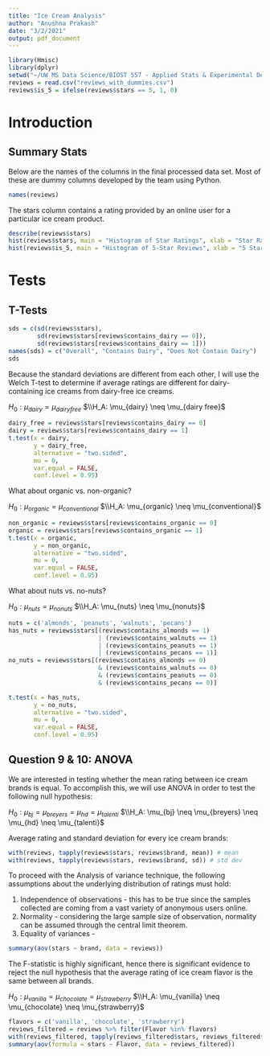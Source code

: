 ---
title: "Ice Cream Analysis"
author: "Anushna Prakash"
date: "3/2/2021"
output: pdf_document
---

```{r, echo = FALSE}
library(Hmisc)
library(dplyr)
setwd("~/UW MS Data Science/BIOST 557 - Applied Stats & Experimental Design/Ice Cream Project")
reviews = read.csv("reviews_with_dummies.csv")
reviews$is_5 = ifelse(reviews$stars == 5, 1, 0)

```

# Introduction
## Summary Stats
Below are the names of the columns in the final processed data set. Most of these are dummy columns developed by the team using Python.

```{r, echo = FALSE}
names(reviews)
```
The stars column contains a rating provided by an online user for a particular ice cream product.
```{r, echo = FALSE}
describe(reviews$stars)
hist(reviews$stars, main = "Histogram of Star Ratings", xlab = "Star Rating")
hist(reviews$is_5, main = "Histogram of 5-Star Reviews", xlab = "5 Star Rating")
```
# Tests

## T-Tests

``` {r}
sds = c(sd(reviews$stars),
        sd(reviews$stars[reviews$contains_dairy == 0]),
        sd(reviews$stars[reviews$contains_dairy == 1]))
names(sds) = c("Overall", "Contains Dairy", "Does Not Contain Dairy")
sds
```

Because the standard deviations are different from each other, I will use the Welch T-test to determine if average ratings are different for dairy-containing ice creams from dairy-free ice creams.

$H_0: \mu_{dairy} = \mu_{dairy free}$
$\\H_A: \mu_{dairy} \neq \mu_{dairy free}$

```{r}
dairy_free = reviews$stars[reviews$contains_dairy == 0]
dairy = reviews$stars[reviews$contains_dairy == 1]
t.test(x = dairy, 
       y = dairy_free, 
       alternative = "two.sided", 
       mu = 0, 
       var.equal = FALSE,
       conf.level = 0.95)

```
What about organic vs. non-organic?

$H_0: \mu_{organic} = \mu_{conventional}$
$\\H_A: \mu_{organic} \neq \mu_{conventional}$


```{r}
non_organic = reviews$stars[reviews$contains_organic == 0]
organic = reviews$stars[reviews$contains_organic == 1]
t.test(x = organic, 
       y = non_organic, 
       alternative = "two.sided",
       mu = 0,
       var.equal = FALSE,
       conf.level = 0.95)
```

What about nuts vs. no-nuts?

$H_0: \mu_{nuts} = \mu_{nonuts}$
$\\H_A: \mu_{nuts} \neq \mu_{nonuts}$


```{r}
nuts = c('almonds', 'peanuts', 'walnuts', 'pecans')
has_nuts = reviews$stars[(reviews$contains_almonds == 1)
                         | (reviews$contains_walnuts == 1)
                         | (reviews$contains_peanuts == 1)
                         | (reviews$contains_pecans == 1)]
no_nuts = reviews$stars[(reviews$contains_almonds == 0)
                         & (reviews$contains_walnuts == 0)
                         & (reviews$contains_peanuts == 0)
                         & (reviews$contains_pecans == 0)]

t.test(x = has_nuts, 
       y = no_nuts,
       alternative = "two.sided",
       mu = 0,
       var.equal = FALSE,
       conf.level = 0.95)
```

## Question 9 & 10: ANOVA
We are interested in testing whether the mean rating between ice cream brands is equal. To accomplish this, we will use ANOVA in order to test the following null hypothesis:

$H_0: \mu_{bj} = \mu_{breyers} = \mu_{hd} = \mu_{talenti}$
$\\H_A: \mu_{bj} \neq \mu_{breyers} \neq \mu_{hd} \neq \mu_{talenti}$

Average rating and standard deviation for every ice cream brands:
```{r}
with(reviews, tapply(reviews$stars, reviews$brand, mean)) # mean
with(reviews, tapply(reviews$stars, reviews$brand, sd)) # std dev
```

To proceed with the Analysis of variance technique, the following assumptions about the underlying distribution of ratings must hold:

1) Independence of observations - this has to be true since the samples collected are coming from a vast variety of anonymous users online.
2) Normality - considering the large sample size of observation, normality can be assumed through the central limit theorem.
3) Equality of variances - 

```{r}
summary(aov(stars ~ brand, data = reviews))
```

The F-statistic is highly significant, hence there is significant evidence to reject the null hypothesis that the average rating of ice cream flavor is the same between all brands.


$H_0: \mu_{vanilla} = \mu_{chocolate} = \mu_{strawberry}$
$\\H_A: \mu_{vanilla} \neq \mu_{chocolate} \neq \mu_{strawberry}$

```{r}
flavors = c('vanilla', 'chocolate', 'strawberry')
reviews_filtered = reviews %>% filter(Flavor %in% flavors)
with(reviews_filtered, tapply(reviews_filtered$stars, reviews_filtered$Flavor, mean)) # mean
summary(aov(formula = stars ~ Flavor, data = reviews_filtered))

```